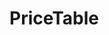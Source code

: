 

<Meta title="Molecules/PriceTable" component={PriceTable} />

# PriceTable

<Canvas>
    <Story name='Default'>
        <PriceTable 
            title="Price List"
            lists={[
                {
                    name_en: "Price One",
                    name_am: "Price am one",
                    sign: "Birr",
                    currency: "20",
                    cent: "99",
                    price: 20.52,
                    per: "/MON",
                    href: "#",
                    text: "Sign UP",
                    features: [
                        {
                            value: "20GB",
                            name: "Bandwidth"
                        }
                    ]
                }
            ]}
        />
    </Story>
</Canvas>